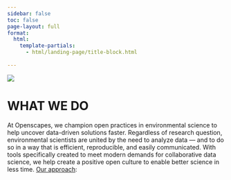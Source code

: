 ```yaml
---
sidebar: false
toc: false
page-layout: full
format:
  html:
    template-partials:
      - html/landing-page/title-block.html
  
---
```


![](images/horst_openscapes_grassland_big-text.png)

::: {.grid}

::: {.g-col-12 .g-col-md-10 .g-start-md-2}


<h1 class="blue-underline center-text">**WHAT WE DO**</h1>

<span class="bold">At Openscapes, we champion open practices in environmental science to help uncover data-driven solutions faster.</span> Regardless of research question, environmental scientists are united by the need to analyze data — and to do so in a way that is efficient, reproducible, and easily communicated. With tools specifically created to meet modern demands for collaborative data science, we help create a positive open culture to enable better science in less time. [Our approach](https://www.openscapes.org/approach/):

:::

::: 